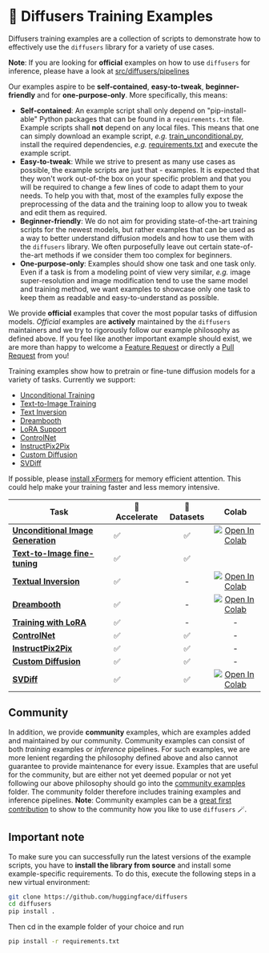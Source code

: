 <!--Copyright 2023 The HuggingFace Team. All rights reserved.

Licensed under the Apache License, Version 2.0 (the "License"); you may not use this file except in compliance with
the License. You may obtain a copy of the License at

http://www.apache.org/licenses/LICENSE-2.0

Unless required by applicable law or agreed to in writing, software distributed under the License is distributed on
an "AS IS" BASIS, WITHOUT WARRANTIES OR CONDITIONS OF ANY KIND, either express or implied. See the License for the
specific language governing permissions and limitations under the License.
-->

# 🧨 Diffusers Training Examples

Diffusers training examples are a collection of scripts to demonstrate how to effectively use the `diffusers` library
for a variety of use cases.

**Note**: If you are looking for **official** examples on how to use `diffusers` for inference, 
please have a look at [src/diffusers/pipelines](https://github.com/huggingface/diffusers/tree/main/src/diffusers/pipelines)

Our examples aspire to be **self-contained**, **easy-to-tweak**, **beginner-friendly** and for **one-purpose-only**.
More specifically, this means:

- **Self-contained**: An example script shall only depend on "pip-install-able" Python packages that can be found in a `requirements.txt` file. Example scripts shall **not** depend on any local files. This means that one can simply download an example script, *e.g.* [train_unconditional.py](https://github.com/huggingface/diffusers/blob/main/examples/unconditional_image_generation/train_unconditional.py), install the required dependencies, *e.g.* [requirements.txt](https://github.com/huggingface/diffusers/blob/main/examples/unconditional_image_generation/requirements.txt) and execute the example script.
- **Easy-to-tweak**: While we strive to present as many use cases as possible, the example scripts are just that - examples. It is expected that they won't work out-of-the box on your specific problem and that you will be required to change a few lines of code to adapt them to your needs. To help you with that, most of the examples fully expose the preprocessing of the data and the training loop to allow you to tweak and edit them as required.
- **Beginner-friendly**: We do not aim for providing state-of-the-art training scripts for the newest models, but rather examples that can be used as a way to better understand diffusion models and how to use them with the `diffusers` library. We often purposefully leave out certain state-of-the-art methods if we consider them too complex for beginners.
- **One-purpose-only**: Examples should show one task and one task only. Even if a task is from a modeling 
point of view very similar, *e.g.* image super-resolution and image modification tend to use the same model and training method, we want examples to showcase only one task to keep them as readable and easy-to-understand as possible.

We provide **official** examples that cover the most popular tasks of diffusion models.
*Official* examples are **actively** maintained by the `diffusers` maintainers and we try to rigorously follow our example philosophy as defined above. 
If you feel like another important example should exist, we are more than happy to welcome a [Feature Request](https://github.com/huggingface/diffusers/issues/new?assignees=&labels=&template=feature_request.md&title=) or directly a [Pull Request](https://github.com/huggingface/diffusers/compare) from you!

Training examples show how to pretrain or fine-tune diffusion models for a variety of tasks. Currently we support:

- [Unconditional Training](./unconditional_training)
- [Text-to-Image Training](./text2image)
- [Text Inversion](./text_inversion)
- [Dreambooth](./dreambooth)
- [LoRA Support](./lora)
- [ControlNet](./controlnet)
- [InstructPix2Pix](./instructpix2pix)
- [Custom Diffusion](./custom_diffusion)
- [SVDiff](./svdiff)

If possible, please [install xFormers](../optimization/xformers) for memory efficient attention. This could help make your training faster and less memory intensive.

| Task | 🤗 Accelerate | 🤗 Datasets | Colab
|---|---|:---:|:---:|
| [**Unconditional Image Generation**](./unconditional_training) | ✅ | ✅ | [![Open In Colab](https://colab.research.google.com/assets/colab-badge.svg)](https://colab.research.google.com/github/huggingface/notebooks/blob/main/diffusers/training_example.ipynb)
| [**Text-to-Image fine-tuning**](./text2image) | ✅ | ✅ | 
| [**Textual Inversion**](./text_inversion) | ✅ | - | [![Open In Colab](https://colab.research.google.com/assets/colab-badge.svg)](https://colab.research.google.com/github/huggingface/notebooks/blob/main/diffusers/sd_textual_inversion_training.ipynb)
| [**Dreambooth**](./dreambooth) | ✅ | - | [![Open In Colab](https://colab.research.google.com/assets/colab-badge.svg)](https://colab.research.google.com/github/huggingface/notebooks/blob/main/diffusers/sd_dreambooth_training.ipynb)
| [**Training with LoRA**](./lora) | ✅ | - | - |
| [**ControlNet**](./controlnet) | ✅ | ✅ | - |
| [**InstructPix2Pix**](./instructpix2pix) | ✅ | ✅ | - |
| [**Custom Diffusion**](./custom_diffusion) | ✅ | ✅ | - |
| [**SVDiff**](./svdiff) | ✅ | ✅ | [![Open In Colab](https://colab.research.google.com/assets/colab-badge.svg)](https://colab.research.google.com/gist/mkshing/8a2c025c4f20bf84b7d271e832b6f5f8/svdiff_pytorch.ipynb)

## Community

In addition, we provide **community** examples, which are examples added and maintained by our community.
Community examples can consist of both *training* examples or *inference* pipelines.
For such examples, we are more lenient regarding the philosophy defined above and also cannot guarantee to provide maintenance for every issue.
Examples that are useful for the community, but are either not yet deemed popular or not yet following our above philosophy should go into the [community examples](https://github.com/huggingface/diffusers/tree/main/examples/community) folder. The community folder therefore includes training examples and inference pipelines.
**Note**: Community examples can be a [great first contribution](https://github.com/huggingface/diffusers/issues?q=is%3Aopen+is%3Aissue+label%3A%22good+first+issue%22) to show to the community how you like to use `diffusers` 🪄.

## Important note

To make sure you can successfully run the latest versions of the example scripts, you have to **install the library from source** and install some example-specific requirements. To do this, execute the following steps in a new virtual environment:

```bash
git clone https://github.com/huggingface/diffusers
cd diffusers
pip install .
```

Then cd in the example folder of your choice and run

```bash
pip install -r requirements.txt
```
